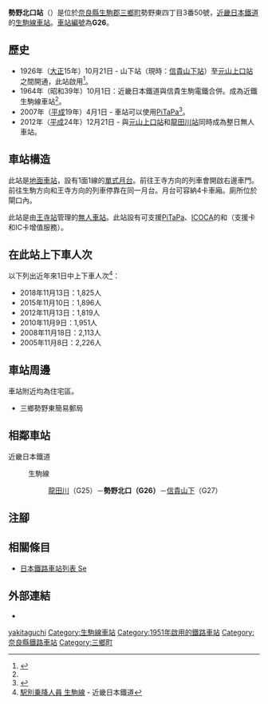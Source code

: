 {{NoteTA|G1=Transport
|T=zh-hans:势野北口站;zh-hk:勢野北口站;zh-tw:勢野北口車站;
|1=zh-hans:势野北口站;zh-hk:勢野北口站;zh-tw:勢野北口車站;
}}
{{Infobox station
|公司色 = #cc0033
|站名 = 勢野北口
|圖片 = Seyakitaguchi Station.jpg
|圖片說明 = 車站大樓
|日文原名 = 勢野北口
|平假名 = せやきたぐち
|羅馬拼音 = Seyakitaguchi
|副站名 = 
|電報略號 =セヤ
|所在地 = {{JPN}}[[奈良縣|奈良縣]][[生駒郡|生駒郡]][[三鄉町|三鄉町]]勢野東四丁目3番50號
|座標 = {{coord|34|36|21.77|N|135|42|3|E|type:railwaystation_region:JP-24|display=inline,title}}
|車站構造 = [[地面車站|地面車站]]
|月台配置 = 1面1線
|啟用年月日 = 1951年（[[昭和|昭和]]26年）11月20日
|廢站年月日 = 
|乘車人次 = 1,002
|統計年度 = 2017
|轉車 =  
|全寬備註 = 
|adjacent = {{Adjacent stations|system=近畿日本鐵道|line=G|left=龍田川|right=信貴山下|note-left=G25<br />1.4km|note-mid={{近鐵車站編號|G|26}}<br />距離[[王寺站_(日本)|王寺]]1.7km|note-right=G27<br />0.8km}}
}}
'''勢野北口站'''（{{jpn|j=勢野北口駅|hg=せやきたぐちえき|rm=Seyakitaguchi eki|f=y}}）是位於[[奈良縣|奈良縣]][[生駒郡|生駒郡]][[三鄉町|三鄉町]]勢野東四丁目3番50號，[[近畿日本鐵道|近畿日本鐵道]]的[[生駒線|生駒線]][[鐵路車站|車站]]。[[車站編號|車站編號]]為'''G26'''。

== 歷史 ==
* 1926年（[[大正|大正]]15年）10月21日 - {{Translink|ja|信貴生駒電鉄|信貴生駒電鐵}}山下站（現時：[[信貴山下站|信貴山下站]]）至[[元山上口站|元山上口站]]之間開通，此站啟用<ref name=sone03>{{Cite book|author={{Translink|ja|曽根悟|曾根悟}}（監修） |title=週刊 歴史でめぐる鉄道全路線 大手私鉄 |date=2010-08-22 |publisher=[[朝日新聞出版|朝日新聞出版]] |series=週刊朝日百科 |volume=2号 近畿日本鉄道 1 |isbn=978-4-02-340132-7 |pages=18 |language=ja}}</ref>。
* 1964年（昭和39年）10月1日：近畿日本鐵道與信貴生駒電鐵合併。成為近鐵生駒線車站<ref name=sone03/>。
* 2007年（[[平成|平成]]19年）4月1日 - 車站可以使用[[PiTaPa|PiTaPa]]<ref>{{Cite press release |title=平成19年4月1日から、近鉄主要路線でICカードの利用が可能になります |publisher=近畿日本鐵道 |date=2007-01-30 |url=http://www.kintetsu.jp/news/files/iccard20070130.pdf |format=pdf |accessdate=2016-03-13|language=ja}}</ref>。
* 2012年（[[平成|平成]]24年）12月21日 - 與[[元山上口站|元山上口站]]和[[龍田川站|龍田川站]]同時成為整日無人車站。

== 車站構造 ==
此站是[[地面車站|地面車站]]，設有1面1線的[[單式月台|單式月台]]。前往王寺方向的列車會開啟右邊車門。前往生駒方向和王寺方向的列車停靠在同一月台。月台可容納4卡車廂。廁所位於閘口內。

此站是由[[王寺站_(日本)|王寺站]]管理的[[無人車站|無人車站]]。此站設有可支援[[PiTaPa|PiTaPa]]、[[ICOCA|ICOCA]]的{{Translink|ja|自動改札機|自動閘機}}和{{Translink|ja|自動精算機|自動補票機}}（支援{{Translink|ja|回数乗車券|回數票}}卡和IC卡增值服務）。

== 在此站上下車人次 ==
以下列出近年來1日中上下車人次<ref>[http://www.kintetsu.co.jp/tetsudo/d.html 駅別乗降人員 生駒線]{{ja icon}} - 近畿日本鐵道</ref>：
* 2018年11月13日：1,825人
* 2015年11月10日：1,896人
* 2012年11月13日：1,819人
* 2010年11月9日：1,951人
* 2008年11月18日：2,113人
* 2005年11月8日：2,226人

== 車站周邊 ==
車站附近均為住宅區。
* 三鄉勢野東簡易郵局

== 相鄰車站 ==
; 近畿日本鐵道
: {{近鐵車站編號|G}} 生駒線
:: [[龍田川站|龍田川]]（G25）－'''勢野北口（G26）'''－[[信貴山下站|信貴山下]]（G27）
== 注腳 ==
{{Reflist}}
== 相關條目 ==
* [[日本鐵路車站列表_Se|日本鐵路車站列表 Se]]
== 外部連結 ==
* {{外部連結/近畿日本鐵道車站|11007|勢野北口}}{{ja icon}}

{{生駒線}}
{{DEFAULTSORT:Seyakitaguchi}}
[[Category:日本鐵路車站_Se|yakitaguchi]]
[[Category:生駒線車站|Category:生駒線車站]]
[[Category:1951年啟用的鐵路車站|Category:1951年啟用的鐵路車站]]
[[Category:奈良縣鐵路車站|Category:奈良縣鐵路車站]]
[[Category:三鄉町|Category:三鄉町]]
